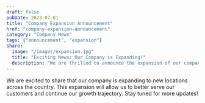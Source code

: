 ```yaml
---
draft: false
pubDate: 2023-07-01
title: "Company Expansion Announcement"
href: "company-expansion-announcement"
category: "Company News"
tags: ["announcement", "expansion"]
share:
  image: "/images/expansion.jpg"
  title: "Exciting News: Our Company is Expanding!"
  description: "We are thrilled to announce the expansion of our company to new locations. Read more to find out the details."
---
```


We are excited to share that our company is expanding to new locations across the country. This expansion will allow us to better serve our customers and continue our growth trajectory. Stay tuned for more updates!